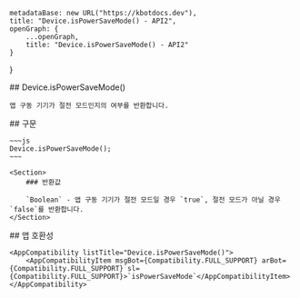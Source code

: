 
    metadataBase: new URL("https://kbotdocs.dev"),
    title: "Device.isPowerSaveMode() - API2",
    openGraph: {
        ...openGraph,
        title: "Device.isPowerSaveMode() - API2"
    }
}

<Section>
    ## Device.isPowerSaveMode()

    앱 구동 기기가 절전 모드인지의 여부를 반환합니다.
</Section>
<Section>
    ## 구문

    ~~~js
    Device.isPowerSaveMode();
    ~~~

    <Section>
        ### 반환값

        `Boolean` - 앱 구동 기기가 절전 모드일 경우 `true`, 절전 모드가 아닐 경우 `false`를 반환합니다.
    </Section>
</Section>
<Section>
    ## 앱 호환성

    <AppCompatibility listTitle="Device.isPowerSaveMode()">
        <AppCompatibilityItem msgBot={Compatibility.FULL_SUPPORT} arBot={Compatibility.FULL_SUPPORT} sl={Compatibility.FULL_SUPPORT}>`isPowerSaveMode`</AppCompatibilityItem>
    </AppCompatibility>
</Section>